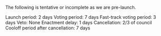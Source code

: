 The following is tentative or incomplete as we are pre-launch.

Launch period: 2 days
Voting period: 7 days
Fast-track voting period: 3 days
Veto: None
Enactment delay: 1 days
Cancellation: 2/3 of council
Cooloff period after cancellation: 7 days
